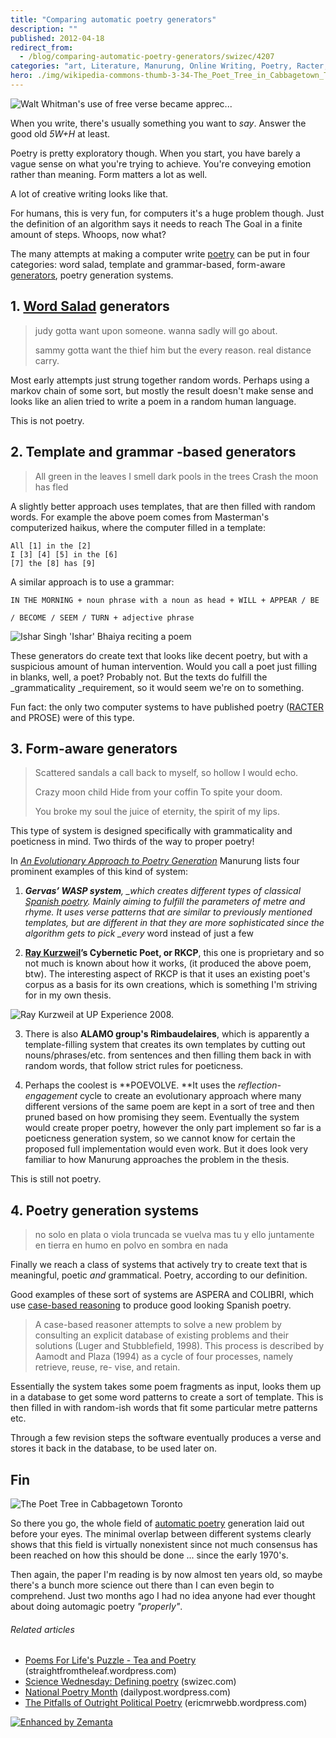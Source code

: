 ```yaml
---
title: "Comparing automatic poetry generators"
description: ""
published: 2012-04-18
redirect_from:
  - /blog/comparing-automatic-poetry-generators/swizec/4207
categories: "art, Literature, Manurung, Online Writing, Poetry, Racter, Ray Kurzweil, Surrealist techniques, Uncategorized"
hero: ./img/wikipedia-commons-thumb-3-34-The_Poet_Tree_in_Cabbagetown_Toronto.jpg-300px-The_Poet_Tree_in_Cabbagetown_Toronto.jpg
---
```


![Walt Whitman's use of free verse became apprec...](http://upload.wikimedia.org/wikipedia/commons/thumb/a/a1/Walt_Whitman_edit_2.jpg/300px-Walt_Whitman_edit_2.jpg "Walt Whitman's use of free verse became apprec...")

When you write, there's usually something you want to _say_. Answer the good old _5W+H_ at least.

Poetry is pretty exploratory though. When you start, you have barely a vague sense on what you're trying to achieve. You're conveying emotion rather than meaning. Form matters a lot as well.

A lot of creative writing looks like that.

For humans, this is very fun, for computers it's a huge problem though. Just the definition of an algorithm says it needs to reach The Goal in a finite amount of steps. Whoops, now what?

The many attempts at making a computer write [poetry](http://en.wikipedia.org/wiki/Poetry "Poetry") can be put in four categories: word salad, template and grammar-based, form-aware [generators](http://en.wikipedia.org/wiki/Electric_generator "Electric generator"), poetry generation systems.

## 1. [Word Salad](http://en.wikipedia.org/wiki/Word_salad "Word salad") generators

> judy gotta want upon someone. wanna sadly will go about.
>
> sammy gotta want the thief him but the every reason. real distance carry.

Most early attempts just strung together random words. Perhaps using a markov chain of some sort, but mostly the result doesn't make sense and looks like an alien tried to write a poem in a random human language.

This is not poetry.

## 2. Template and grammar -based generators

> All green in the leaves I smell dark pools in the trees Crash the moon has fled

A slightly better approach uses templates, that are then filled with random words. For example the above poem comes from Masterman's computerized haikus, where the computer filled in a template:

    All [1] in the [2]
    I [3] [4] [5] in the [6]
    [7] the [8] has [9]

A similar approach is to use a grammar:

    IN THE MORNING + noun phrase with a noun as head + WILL + APPEAR / BE

    / BECOME / SEEM / TURN + adjective phrase

![Ishar Singh 'Ishar' Bhaiya reciting a poem](http://upload.wikimedia.org/wikipedia/commons/thumb/9/9f/Isharsinghbhaiyastanding.jpg/300px-Isharsinghbhaiyastanding.jpg "Ishar Singh 'Ishar' Bhaiya reciting a poem")

These generators do create text that looks like decent poetry, but with a suspicious amount of human intervention. Would you call a poet just filling in blanks, well, a poet? Probably not. But the texts do fulfill the \_grammaticality \_requirement, so it would seem we're on to something.

Fun fact: the only two computer systems to have published poetry ([RACTER](http://en.wikipedia.org/wiki/Racter "Racter") and PROSE) were of this type.

## 3. Form-aware generators

> Scattered sandals a call back to myself, so hollow I would echo.
>
> Crazy moon child Hide from your coffin To spite your doom.
>
> You broke my soul the juice of eternity, the spirit of my lips.

This type of system is designed specifically with grammaticality and poeticness in mind. Two thirds of the way to proper poetry!

In _[An Evolutionary Approach to Poetry Generation](http://citeseerx.ist.psu.edu/viewdoc/summary?doi=10.1.1.9.5371)_ Manurung lists four prominent examples of this kind of system:

1.  _**Gervas’ WASP system**, \_which creates different types of classical [Spanish poetry](http://en.wikipedia.org/wiki/Spanish_poetry "Spanish poetry"). Mainly aiming to fulfill the parameters of metre and rhyme. It uses verse patterns that are similar to previously mentioned templates, but are different in that they are more sophisticated since the algorithm gets to pick \_every_ word instead of just a few

2.  **[Ray Kurzweil](http://en.wikipedia.org/wiki/Ray_Kurzweil "Ray Kurzweil")’s Cybernetic Poet, or RKCP**, this one is proprietary and so not much is known about how it works, (it produced the above poem, btw). The interesting aspect of RKCP is that it uses an existing poet's corpus as a basis for its own creations, which is something I'm striving for in my own thesis.

![Ray Kurzweil at UP Experience 2008.](http://upload.wikimedia.org/wikipedia/commons/thumb/4/4b/Ray_Kurzweil.jpg/300px-Ray_Kurzweil.jpg "Ray Kurzweil at UP Experience 2008.")

3.  There is also **ALAMO group's Rimbaudelaires**, which is apparently a template-filling system that creates its own templates by cutting out nouns/phrases/etc. from sentences and then filling them back in with random words, that follow strict rules for poeticness.

4.  Perhaps the coolest is **POEVOLVE. **It uses the _reflection-engagement_ cycle to create an evolutionary approach where many different versions of the same poem are kept in a sort of tree and then pruned based on how promising they seem. Eventually the system would create proper poetry, however the only part implement so far is a poeticness generation system, so we cannot know for certain the proposed full implementation would even work. But it does look very familiar to how Manurung approaches the problem in the thesis.

This is still not poetry.

## 4. Poetry generation systems

> no solo en plata o viola truncada se vuelva mas tu y ello juntamente en tierra en humo en polvo en sombra en nada

Finally we reach a class of systems that actively try to create text that is meaningful, poetic _and_ grammatical. Poetry, according to our definition.

Good examples of these sort of systems are ASPERA and COLIBRI, which use [case-based reasoning](http://en.wikipedia.org/wiki/Case-based_reasoning "Case-based reasoning") to produce good looking Spanish poetry.

> A case-based reasoner attempts to solve a new problem by consulting an explicit database of existing problems and their solutions (Luger and Stubblefield, 1998). This process is described by Aamodt and Plaza (1994) as a cycle of four processes, namely retrieve, reuse, re- vise, and retain.

Essentially the system takes some poem fragments as input, looks them up in a database to get some word patterns to create a sort of template. This is then filled in with random-ish words that fit some particular metre patterns etc.

Through a few revision steps the software eventually produces a verse and stores it back in the database, to be used later on.

## Fin

![The Poet Tree in Cabbagetown Toronto](./img/wikipedia-commons-thumb-3-34-The_Poet_Tree_in_Cabbagetown_Toronto.jpg-300px-The_Poet_Tree_in_Cabbagetown_Toronto.jpg "The Poet Tree in Cabbagetown Toronto")

So there you go, the whole field of [automatic poetry](http://en.wikipedia.org/wiki/Surrealist_techniques "Surrealist techniques") generation laid out before your eyes. The minimal overlap between different systems clearly shows that this field is virtually nonexistent since not much consensus has been reached on how this should be done ... since the early 1970's.

Then again, the paper I'm reading is by now almost ten years old, so maybe there's a bunch more science out there than I can even begin to comprehend. Just two months ago I had no idea anyone had ever thought about doing automagic poetry _"properly"_.

###### Related articles

- [Poems For Life's Puzzle - Tea and Poetry](http://straightfromtheleaf.wordpress.com/2012/04/17/poems-for-lifes-puzzle-tea-and-poetry/) (straightfromtheleaf.wordpress.com)
- [Science Wednesday: Defining poetry](http://swizec.com/blog/science-wednesday-defining-poetry/swizec/4079) (swizec.com)
- [National Poetry Month](http://dailypost.wordpress.com/2012/04/17/national-poetry-month/) (dailypost.wordpress.com)
- [The Pitfalls of Outright Political Poetry](http://ericmrwebb.wordpress.com/2012/04/17/the-pitfalls-of-outright-political-poetry/) (ericmrwebb.wordpress.com)

[![Enhanced by Zemanta](http://img.zemanta.com/zemified_e.png?x-id=f9aadda6-c008-4f3f-9034-525689014f9a)](http://www.zemanta.com/ "Enhanced by Zemanta")
